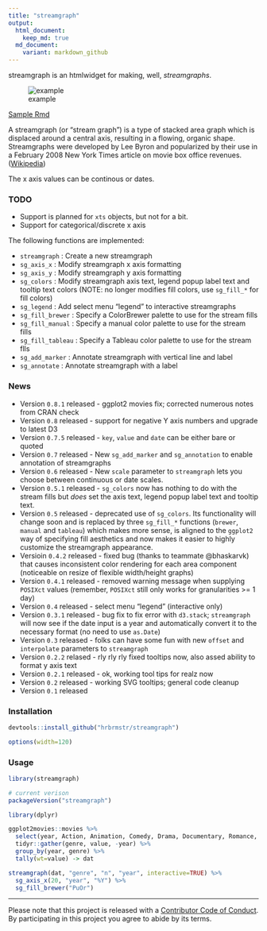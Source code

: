 ```yaml
---
title: "streamgraph"
output:
  html_document:
    keep_md: true
  md_document:
    variant: markdown_github
---
```


streamgraph is an htmlwidget for making, well, _streamgraphs_. 

![example](example.png)

[Sample Rmd](http://rpubs.com/hrbrmstr/59200)

A streamgraph (or "stream graph") is a type of stacked area graph 
which is displaced around a central axis, resulting in a flowing, 
organic shape. Streamgraphs were developed by Lee Byron and popularized 
by their use in a February 2008 New York Times article on movie
box office revenues. ([Wikipedia](http://en.wikipedia.org/wiki/Streamgraph))

The x axis values can be continous or dates.

### TODO

- Support is planned for `xts` objects, but not for a bit.
- Support for categorical/discrete x axis

The following functions are implemented:

- `streamgraph`	: Create a new streamgraph
- `sg_axis_x`	: Modify streamgraph x axis formatting
- `sg_axis_y`	: Modify streamgraph y axis formatting
- `sg_colors`	: Modify streamgraph axis text, legend popup label text and tooltip text colors (NOTE: no longer modifies fill colors, use `sg_fill_*` for fill colors)
- `sg_legend` : Add select menu "legend" to interactive streamgraphs  
- `sg_fill_brewer` : Specify a ColorBrewer palette to use for the stream fills
- `sg_fill_manual` : Specify a manual color palette to use for the stream fills
- `sg_fill_tableau` : Specify a Tableau color palette to use for the stream flls
- `sg_add_marker` : Annotate streamgraph with vertical line and label
- `sg_annotate` : Annotate streamgraph with a label

### News

- Version `0.8.1` released - ggplot2 movies fix; corrected numerous notes from CRAN check
- Version `0.8` released - support for negative Y axis numbers and upgrade to latest D3
- Version `0.7.5` released - `key`, `value` and `date` can be either bare or quoted
- Version `0.7` released - New `sg_add_marker` and `sg_annotation` to enable annotation of streamgraphs
- Version `0.6` released - New `scale` parameter to `streamgraph` lets you choose between continuous or date scales. 
- Version `0.5.1` released - `sg_colors` now has nothing to do with the stream fills but _does_ set the axis text, legend popup label text and tooltip text.
- Version `0.5` released - deprecated use of `sg_colors`. Its functionality will change soon and is replaced by three `sg_fill_*` functions (`brewer`, `manual` and `tableau`) which makes more sense, is aligned to the `ggplot2` way of specifying fill aesthetics and now makes it easier to highly customize the streamgraph appearance.
- Versioin `0.4.2` released - fixed bug (thanks to teammate @bhaskarvk) that causes inconsistent color rendering for each area component (noticeable on resize of flexible width/height graphs)
- Version `0.4.1` released - removed warning message when supplying `POSIXct` values (remember, `POSIXct` still only works for granularities >= 1 day)
- Version `0.4` released - select menu "legend" (interactive only)
- Version `0.3.1` released - bug fix to fix error with `d3.stack`; `streamgraph` will now see if the date input is a year and automatically convert it to the necessary format (no need to use `as.Date`)
- Version `0.3` released - folks can have some fun with new `offset` and `interpolate` parameters to `streamgraph`
- Version `0.2.2` relased - rly rly rly fixed tooltips now, also assed ability to format y axis text
- Version `0.2.1` released - ok, working tool tips for realz now
- Version `0.2` released - working SVG tooltips; general code cleanup
- Version `0.1` released

### Installation

```r
devtools::install_github("hrbrmstr/streamgraph")
```

```r
options(width=120)
```

### Usage

```r
library(streamgraph)

# current verison
packageVersion("streamgraph")

library(dplyr)

ggplot2movies::movies %>%
  select(year, Action, Animation, Comedy, Drama, Documentary, Romance, Short) %>%
  tidyr::gather(genre, value, -year) %>%
  group_by(year, genre) %>%
  tally(wt=value) -> dat

streamgraph(dat, "genre", "n", "year", interactive=TRUE) %>%
  sg_axis_x(20, "year", "%Y") %>%
  sg_fill_brewer("PuOr")

```

---------------

Please note that this project is released with a [Contributor Code of Conduct](CONDUCT.md). By participating in this project you agree to abide by its terms.